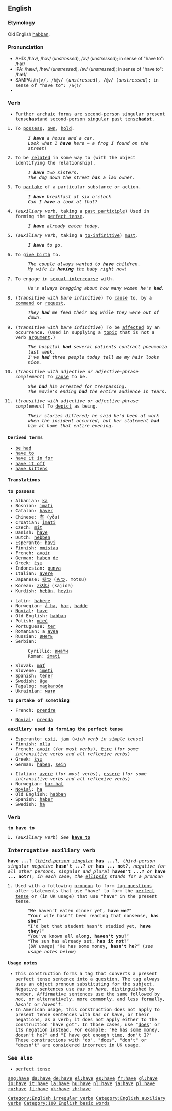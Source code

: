 ==English==

{{rank|on|her|which|25|have|or|from|this}}

===Etymology===
Old English [[habban]].

===Pronunciation===
*AHD: /hăv/, /həv/ (''unstressed''), /əv/ (''unstressed''); in sense of "have to": /hăf/
*IPA: /hæv/, /həv/ (''unstressed''), /əv/ (''unstressed''); in sense of "have to": /hæf/
*SAMPA: /<tt>h{v<tt>/, /<tt>h@v</tt>/ (''unstressed''), /<tt>@v</tt>/ (''unstressed''); in sense of "have to": /<tt>h{f</tt>/
*{{audio|en-us-have.ogg|Audio (US)}}

===Verb===
[[Category:English irregular verbs]]
{{en-verb2|''to''&nbsp;'''have'''|'''[[has]] '''or, archaic,''' [[hath]]'''|'''[[had]]'''|'''[[had]]'''|'''[[having]]'''}}

*Further archaic forms are second-person singular present tense''' [[hast]] '''and second-person singular past tense''' [[hadst]]'''.

#{{transitive}} To [[possess]], [[own]], [[hold]].
#:''I '''have''' a house and a car.''
#:''Look what I '''have''' here &mdash; a frog I found on the street!''
#{{transitive}} To be [[related]] in some way to (with the object identifying the relationship).
#:''I '''have''' two sisters.''
#:''The dog down the street '''has''' a lax owner.''
#{{transitive}} To [[partake]] of a particular substance or action.
#:''I '''have''' breakfast at six o'clock''
#:''Can I '''have''' a look at that?''
#(''auxiliary verb'', taking a [[past participle]]) Used in forming the [[perfect tense]].
#:''I '''have''' already eaten today.''
#(''auxiliary verb'', taking a [[to-infinitive]]) [[must]].
#:''I '''have''' to go.''
#{{transitive}} To [[give birth]] to.
#:''The couple always wanted to '''have''' children.''
#:''My wife is '''having''' the baby right now!''
#{{transitive}} To engage in [[sexual intercourse]] with.
#:''He's always bragging about how many women he's '''had'''.''
#(''transitive with bare infinitive'') To [[cause]] to, by a [[command]] or [[request]].
#:''They '''had''' me feed their dog while they were out of down.''
#(''transitive with bare infinitive'') To be [[affected]] by an occurrence. (Used in supplying a [[topic]] that is not a verb [[argument]].)
#:''The hospital '''had''' several patients contract pneumonia last week.''
#:''I've '''had''' three people today tell me my hair looks nice.''
#(''transitive with adjective or adjective-phrase complement'') To [[cause]] to be.
#:''She '''had''' him arrested for trespassing.''
#:''The movie's ending '''had''' the entire audience in tears.''
#(''transitive with adjective or adjective-phrase complement'') To [[depict]] as being.
#:''Their stories differed; he said he'd been at work when the incident occurred, but her statement '''had''' him at home that entire evening.''

====Derived terms====
*[[be had]]
*[[have to]]
*[[have it in for]]
*[[have it off]]
*[[have kittens]]

====Translations====
'''to possess'''
{{top}}
*Albanian: [[ka]]
*Bosnian: [[imati#Bosnian|imati]]
*Catalan: [[haver]]
*Chinese: [[有]] (yǒu)
*Croatian: [[imati#Croatian|imati]]
*Czech: [[mít]]
*Danish: [[have#Danish|have]] 
*Dutch: [[hebben]] 
*Esperanto: [[havi]] 
*Finnish: [[omistaa]] 
*French: [[avoir]]
*German: [[haben]] [[:de:haben|de]]
*Greek: [[έχω]] 
*Indonesian: [[punya]] 
*Italian: [[avere]]
*Japanese: [[持つ]] ([[もつ]], motsu)
*Korean: [[가지다]] (kajida)
*Kurdish: [[hebûn]], [[heyîn]]
{{mid}}
*Latin: [[habere]]
*Norwegian: [[å ha]], [[har]], [[hadde]]
*[[Novial]]: [[have#Novial|have]]
*Old English: [[habban]]
*Polish: [[mieć]]
*Portuguese: [[ter]]
*Romanian: a [[avea]]
*Russian: [[иметь]]
*Serbian:
*:Cyrillic: [[имати#Serbian|имати]]
*:Roman: [[imati#Serbian|imati]]
*Slovak: [[mať]]
*Slovene: [[imeti]]
*Spanish: [[tener]]
*Swedish: [[äga]]
*Tagalog: [[magkaroón]]
*Ukrainian: [[мати#Verb|мати]]
{{bottom}}

'''to partake of something'''
{{top}}
*French: [[prendre]]
{{mid}}
*[[Novial]]: [[prenda]]
{{bottom}}

'''auxiliary used in forming the perfect tense'''
{{top}}
*Esperanto: [[esti]], [[jam#Esperanto|jam]] (''with verb in simple tense'')
*Finnish: [[olla]]
*French: [[avoir]] (''for most verbs''), [[être]] (''for some intransitive verbs and all reflexive verbs'')
*Greek: [[έχω]] 
*German: [[haben]], [[sein#German|sein]]
{{mid}}
*Italian: [[avere]] (''for most verbs''), [[essere]] (''for some intransitive verbs and all reflexive verbs'')
*Norwegian: [[har hat]]
*[[Novial]]: [[ha#Novial|ha]]
*Old English: [[habban]]
*Spanish: [[haber]]
*Swedish: [[ha#Swedish|ha]]
{{bottom}}

===Verb===
'''to have to'''
#(''auxiliary verb'') ''See'' '''[[have to]]'''

===Interrogative auxiliary verb===
'''have ...?''' (''[[third-person]] [[singular]]'' '''has ...?''', ''third-person singular negative'' '''hasn't ...?''' ''or'' '''has ... not?''', ''negative for all other persons, singular and plural'' '''haven't ...?''' ''or'' '''have ... not?'''); ''in each case, the [[ellipsis]] stands for a pronoun''

#Used with a following [[pronoun]] to form [[tag question]]s after statements that use "have" to form the [[perfect tense]] or (in UK usage) that use "have" in the present tense.
#:<tt>“</tt>We haven't eaten dinner yet, '''have we'''?<tt>”</tt>
#:<tt>“</tt>Your wife hasn't been reading that nonsense, '''has she'''?<tt>”</tt>
#:<tt>“</tt>I'd bet that student hasn't studied yet, '''have they'''?<tt>”</tt>
#:<tt>“</tt>You've known all along, '''haven't you'''?<tt>”</tt>
#:<tt>“</tt>The sun has already set, '''has it not'''?<tt>”</tt>
#:(''UK usage'') <tt>“</tt>He has some money, '''hasn't he'''?<tt>”</tt> (''see usage notes below'')

====Usage notes====
*This construction forms a tag that converts a present perfect tense sentence into a question. The tag always uses an object pronoun substituting for the subject. Negative sentences use ''has'' or ''have'', distinguished by number. Affirmative sentences use the same followed by ''not'', or alternatively, more commonly, and less formally, ''hasn't'' or ''haven't''.
*In American usage, this construction does not apply to present tense sentences with ''has'' or ''have'', or their negations, as a verb; it does not apply either to the construction "have got". In those cases, use "[[does]]" or its negation instead.  For example: "He has some money, doesn't he?" and "I have got enough time, don't I?"  These constructions with "do", "does", "don't" or "doesn't" are considered incorrect in UK usage.

===See also===
*[[perfect tense]]

[[Category:English auxiliary verbs]]
[[Category:100 English basic words]]

[[ang:have]]
[[da:have]]
[[de:have]]
[[el:have]]
[[es:have]]
[[fr:have]]
[[gl:have]]
[[io:have]]
[[it:have]]
[[la:have]]
[[hu:have]]
[[nl:have]]
[[ja:have]]
[[pl:have]]
[[ru:have]]
[[fi:have]]
[[uk:have]]
[[zh:have]]